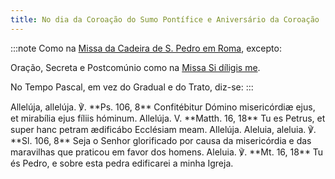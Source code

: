 ```yaml
---
title: No dia da Coroação do Sumo Pontífice e Aniversário da Coroação
---
```


:::note
Como na [Missa da Cadeira de S. Pedro em Roma](/missal/santos/02-22), excepto:

Oração, Secreta e Postcomúnio como na [Missa Si díligis me](/missal/comum/sumospontifices).

No Tempo Pascal, em vez do Gradual e do Trato, diz-se:
:::

<div class="grid grid-cols-2 gap-5">
  <span class="text-justify">
    Allelúja, allelúja. ℣. **Ps. 106, 8** Confitébitur Dómino misericórdiæ ejus,
    et mirabília ejus fíliis hóminum. Allelúja. V. **Matth. 16, 18** Tu es
    Petrus, et super hanc petram ædificábo Ecclésiam meam. Allelúja.
  </span>
  <span class="text-justify">
    Aleluia, aleluia. ℣. **Sl. 106, 8** Seja o Senhor glorificado por causa da
    misericórdia e das maravilhas que praticou em favor dos homens. Aleluia. ℣.
    **Mt. 16, 18** Tu és Pedro, e sobre esta pedra edificarei a minha Igreja.
  </span>
</div>

